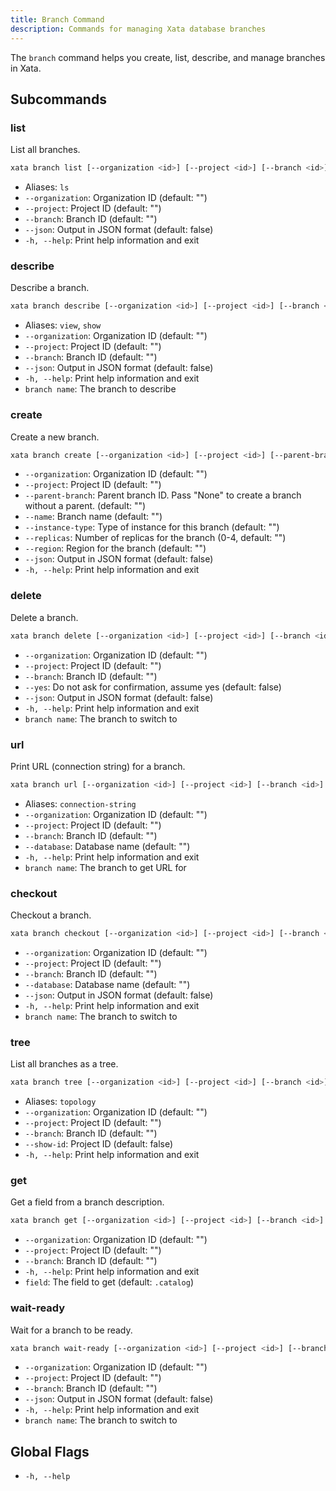 ```yaml
---
title: Branch Command
description: Commands for managing Xata database branches
---
```


The `branch` command helps you create, list, describe, and manage branches in Xata.

## Subcommands

### list
List all branches.

```bash
xata branch list [--organization <id>] [--project <id>] [--branch <id>] [--json] [-h|--help]
```
- Aliases: `ls`
- `--organization`: Organization ID (default: "")
- `--project`: Project ID (default: "")
- `--branch`: Branch ID (default: "")
- `--json`: Output in JSON format (default: false)
- `-h, --help`: Print help information and exit

### describe
Describe a branch.

```bash
xata branch describe [--organization <id>] [--project <id>] [--branch <id>] [--json] [-h|--help] <branch name>
```
- Aliases: `view`, `show`
- `--organization`: Organization ID (default: "")
- `--project`: Project ID (default: "")
- `--branch`: Branch ID (default: "")
- `--json`: Output in JSON format (default: false)
- `-h, --help`: Print help information and exit
- `branch name`: The branch to describe

### create
Create a new branch.

```bash
xata branch create [--organization <id>] [--project <id>] [--parent-branch <id>] [--name <name>] [--instance-type <type>] [--replicas <n>] [--region <region>] [--json] [-h|--help]
```
- `--organization`: Organization ID (default: "")
- `--project`: Project ID (default: "")
- `--parent-branch`: Parent branch ID. Pass "None" to create a branch without a parent. (default: "")
- `--name`: Branch name (default: "")
- `--instance-type`: Type of instance for this branch (default: "")
- `--replicas`: Number of replicas for the branch (0-4, default: "")
- `--region`: Region for the branch (default: "")
- `--json`: Output in JSON format (default: false)
- `-h, --help`: Print help information and exit

### delete
Delete a branch.

```bash
xata branch delete [--organization <id>] [--project <id>] [--branch <id>] [--yes] [--json] [-h|--help] <branch name>
```
- `--organization`: Organization ID (default: "")
- `--project`: Project ID (default: "")
- `--branch`: Branch ID (default: "")
- `--yes`: Do not ask for confirmation, assume yes (default: false)
- `--json`: Output in JSON format (default: false)
- `-h, --help`: Print help information and exit
- `branch name`: The branch to switch to

### url
Print URL (connection string) for a branch.

```bash
xata branch url [--organization <id>] [--project <id>] [--branch <id>] [--database <name>] [-h|--help] <branch name>
```
- Aliases: `connection-string`
- `--organization`: Organization ID (default: "")
- `--project`: Project ID (default: "")
- `--branch`: Branch ID (default: "")
- `--database`: Database name (default: "")
- `-h, --help`: Print help information and exit
- `branch name`: The branch to get URL for

### checkout
Checkout a branch.

```bash
xata branch checkout [--organization <id>] [--project <id>] [--branch <id>] [--database <name>] [--json] [-h|--help] <branch name>
```
- `--organization`: Organization ID (default: "")
- `--project`: Project ID (default: "")
- `--branch`: Branch ID (default: "")
- `--database`: Database name (default: "")
- `--json`: Output in JSON format (default: false)
- `-h, --help`: Print help information and exit
- `branch name`: The branch to switch to

### tree
List all branches as a tree.

```bash
xata branch tree [--organization <id>] [--project <id>] [--branch <id>] [--show-id] [-h|--help]
```
- Aliases: `topology`
- `--organization`: Organization ID (default: "")
- `--project`: Project ID (default: "")
- `--branch`: Branch ID (default: "")
- `--show-id`: Project ID (default: false)
- `-h, --help`: Print help information and exit

### get
Get a field from a branch description.

```bash
xata branch get [--organization <id>] [--project <id>] [--branch <id>] [-h|--help] <field>
```
- `--organization`: Organization ID (default: "")
- `--project`: Project ID (default: "")
- `--branch`: Branch ID (default: "")
- `-h, --help`: Print help information and exit
- `field`: The field to get (default: `.catalog`)

### wait-ready
Wait for a branch to be ready.

```bash
xata branch wait-ready [--organization <id>] [--project <id>] [--branch <id>] [--json] [-h|--help] <branch name>
```
- `--organization`: Organization ID (default: "")
- `--project`: Project ID (default: "")
- `--branch`: Branch ID (default: "")
- `--json`: Output in JSON format (default: false)
- `-h, --help`: Print help information and exit
- `branch name`: The branch to switch to

## Global Flags

- `-h, --help`